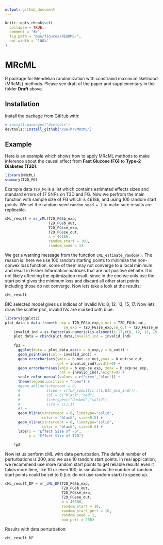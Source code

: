```yaml
---
output: github_document
---
```


<!-- README.md is generated from README.Rmd. Please edit that file -->

```r
knitr::opts_chunk$set(
  collapse = TRUE,
  comment = "#>",
  fig.path = "man/figures/README-",
  out.width = "100%"
)
```

# MRcML

<!-- badges: start -->
<!-- badges: end -->

R package for Mendelian randomization with constraind maximum likelihood (MRcML) methods. Please see draft of the paper and supplementary in the folder **Draft** above.

## Installation

<!-- You can install the released version of MRcML from [CRAN](https://CRAN.R-project.org) with:

``` r
install.packages("MRcML")
```
-->
 
Install the package from [GitHub](https://github.com/) with:

``` r
# install.packages("devtools")
devtools::install_github("xue-hr/MRcML")
```
## Example

Here is an example which shows how to apply MRcML methods to make inference about the causal effect from **Fast Glucose (FG)** to **Type-2 Diabetes (T2D)**.

```r
library(MRcML)
summary(T2D_FG)
```

Example data `T2D_FG` is a list which contains estimated effects sizes and standard errors of 17 SNPs on T2D and FG. Now we perfrom the main function with sample size of FG which is 46186, and using 100 random start points. We set the random seed `random_seed = 1` to make sure results are replicable.

```r
cML_result = mr_cML(T2D_FG$b_exp,
                    T2D_FG$b_out,
                    T2D_FG$se_exp,
                    T2D_FG$se_out,
                    n = 46186,
                    random_start = 100,
                    random_seed = 1)
```

We get a warning message from the function `cML_estimate_random()`. The reason is: here we use 100 random starting points to minimize the non-convex loss function, some of them may not converge to a local minimum and result in Fisher Information matrices that are not positive definite. It is not likely affecting the optimization result, since in the end we only use the start point gives the minimum loss and discard all other start points including those do not converge. Now lets take a look at the results:

```r
cML_result
```

BIC selected model gives us indices of invalid IVs: 8, 12, 13, 15, 17. Now lets draw the scatter plot, invalid IVs are marked with blue:

```r
library(ggplot2)
plot_data = data.frame(b_exp = T2D_FG$b_exp,b_out = T2D_FG$b_out,
                           se_exp = T2D_FG$se_exp,se_out = T2D_FG$se_out)
    invalid_ind = as.factor(as.numeric(is.element(1:17,c(8, 12, 13, 15, 17))))
    plot_data = cbind(plot_data,invalid_ind = invalid_ind)
    
    fp2 = 
      ggplot(data = plot_data,aes(x = b_exp,y = b_out)) +
      geom_point(aes(col = invalid_ind)) + 
      geom_errorbar(aes(ymin = b_out-se_out,ymax = b_out+se_out,
                        col = invalid_ind),width=0) + 
      geom_errorbarh(aes(xmin = b_exp-se_exp, xmax = b_exp+se_exp,
                         col = invalid_ind),height=0) + 
      scale_color_manual(values = c("grey","blue")) + 
      theme(legend.position = "none") + 
      #geom_abline(intercept = 0,
      #            slope = c(TLP_result[i,c(1,BIC_min_ind)]),
      #            col = c("black","red"),
      #            linetype=c("dashed","solid"),
      #            size = c(1,1)
      #) + 
      geom_hline(yintercept = 0, linetype="solid", 
                 color = "black", size=0.5) +
      geom_vline(xintercept = 0, linetype="solid", 
                 color = "black", size=0.5) +
      labs(x = "Effect Size of FG",
           y = "Effect Size of T2D")
    
    fp2

```

Now let us perform cML with data perturbation. The default number of perturbations is 200, and we use 10 random start points. In real application, we recommend use more random start points to get reliable results even it takes more time, like 10 or even 100; in simulations the number of random start points could be set to 0 (i.e. do not use random start) to speed up.

```r
cML_result_DP = mr_cML_DP(T2D_FG$b_exp,
                          T2D_FG$b_out,
                          T2D_FG$se_exp,
                          T2D_FG$se_out,
                          n = 46186,
                          random_start = 10,
                          random_start_pert = 10,
                          random_seed = 1,
                          num_pert = 200)

```

Results with data perturbation:

```r
cML_result_DP
```
<!-- You'll still need to render `README.Rmd` regularly, to keep `README.md` up-to-date.

You can also embed plots, for example:

```r
plot(pressure)
```

In that case, don't forget to commit and push the resulting figure files, so they display on GitHub! -->
